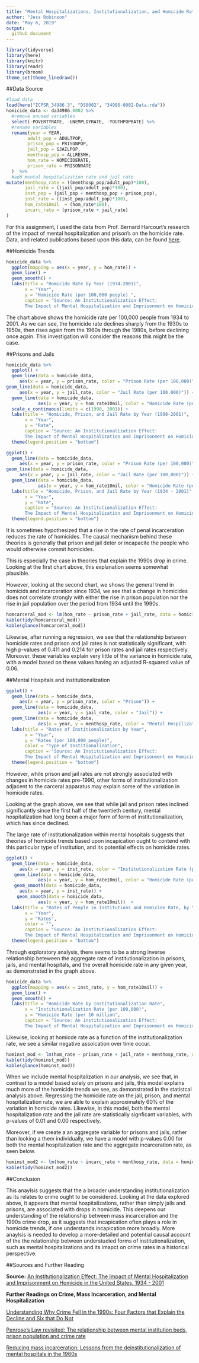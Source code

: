 ```yaml
---
title: "Mental Hospitalizations, Institutionalization, and Homicide Rate"
author: "Jess Robinson"
date: "May 6, 2019"
output: 
  github_document
---
```


```r
library(tidyverse)
library(here)
library(knitr)
library(readr)
library(broom)
theme_set(theme_linedraw())
```

##Data Source 

```r
#load data
load(here("ICPSR_34986 3", "DS0002", "34986-0002-Data.rda"))
homicide_data <- da34986.0002 %>%
  #remove unused variables
  select(-POVERTYRATE, -UNEMPLOYRATE, -YOUTHPOPRATE) %>%
  #rename variables
  rename(year = YEAR,
        adult_pop = ADULTPOP,
        prison_pop = PRISONPOP,
        jail_pop = SJAILPOP, 
        menthosp_pop = ALLRESMH,
        hom_rate = HOMICIDERATE, 
        prison_rate = PRISONRATE
  )  %>%
  #add mental hospitalization rate and jail rate 
mutate(menthosp_rate = ((menthosp_pop/adult_pop)*100),
       jail_rate = ((jail_pop/adult_pop)*100),
       inst_pop = (jail_pop + menthosp_pop + prison_pop),
       inst_rate = ((inst_pop/adult_pop)*100),
       hom_rate10mil  = (hom_rate*100),
       incarc_rate = (prison_rate + jail_rate)
)
```

For this assignment, I used the data from Prof. Bernard Harcourt's research of the impact of mental hospitalization and prison's on the homicide rate. Data, and related publications based upon this data, can be found [here](https://www.icpsr.umich.edu/icpsrweb/ICPSR/studies/34986). 

##Homicide Trends 

```r
homicide_data %>%
  ggplot(mapping = aes(x = year, y = hom_rate)) +
  geom_line() + 
  geom_smooth() +
  labs(title = "Homicide Rate by Year (1934-2001)",
       x = "Year",
       y = "Homicide Rate (per 100,000 people) ",
       caption = "Source: An Institutionalization Effect: 
       The Impact of Mental Hospitalization and Imprisonment on Homicide in the United States, 1934 - 2001 (ICPSR 34986)")
```

The chart above shows the homicide rate per 100,000 people from  1934 to 2001. 
As we can see, the homicide rate declines sharply from the 1930s to 1950s, then rises again from the 1960s through the 1980s, before declining once again. 
This investigation will consider the reasons this might be the case.

##Prisons and Jails
```r
homicide_data %>% 
  ggplot() + 
  geom_line(data = homicide_data, 
     aes(x = year, y = prison_rate, color = "Prison Rate (per 100,000)")) +
geom_line(data = homicide_data, 
     aes(x = year, y = jail_rate, color = "Jail Rate (per 100,000)")) +
  geom_line(data = homicide_data,
            aes(x = year, y = hom_rate10mil, color = "Homicide Rate (per 10 million)")) +
  scale_x_continuous(limits = c(1990, 2001)) +
  labs(title = "Homicide, Prison, and Jail Rate by Year (1990-2001)",
       x = "Year",
       y = "Rate",
       caption = "Source: An Institutionalization Effect: 
       The Impact of Mental Hospitalization and Imprisonment on Homicide in the United States, 1934 - 2001 (ICPSR 34986)") + 
  theme(legend.position = "bottom")
```

```r
ggplot() + 
  geom_line(data = homicide_data, 
     aes(x = year, y = prison_rate, color = "Prison Rate (per 100,000)")) +
geom_line(data = homicide_data, 
     aes(x = year, y = jail_rate, color = "Jail Rate (per 100,000)")) +
  geom_line(data = homicide_data,
            aes(x = year, y = hom_rate10mil, color = "Homicide Rate (per 10 million)")) +
  labs(title = "Homicide, Prison, and Jail Rate by Year (1934 - 2001)",
       x = "Year",
       y = "Rate",
       caption = "Source: An Institutionalization Effect: 
       The Impact of Mental Hospitalization and Imprisonment on Homicide in the United States, 1934 - 2001 (ICPSR 34986)") + 
  theme(legend.position = "bottom")
```

It is sometimes hypothesized that a rise in the rate of penal incarceration reduces the rate of homicides. 
The causal mechanism behind these theories is generally that prison and jail deter or incapacite the people who would otherwise commit homicides. 

This is especially the case in theories that explain the 1990s drop in crime. 
Looking at the first chart above, this explanation seems somewhat plausible. 

However, looking at the second chart, we shows the general trend in homicids and incarceration since 1934, we see that a change in homicides does not correlate strongly with either the rise in prison population nor the rise in jail population over the period from 1934 until the 1990s. 


```r
homcarceral_mod <- lm(hom_rate ~ prison_rate + jail_rate, data = homicide_data)
kable(tidy(homcarceral_mod))
kable(glance(homcarceral_mod))
```


Likewise, after running a regression, we see that the relationship between homicide rates and prison and jail rates is not statistically significant, with high p-values of 0.411 and 0.214 for prison rates and jail rates respectively.
Moreover, these variables explain very little of the variance in homicide rate, with a model based on these values having an adjusted R-squared value of 0.06.

##Mental Hospitals and institutionalization 

```r
ggplot() + 
  geom_line(data = homicide_data, 
     aes(x = year, y = prison_rate, color = "Prison")) + 
  geom_line(data = homicide_data,
            aes(x = year, y = jail_rate, color = "Jail")) +
  geom_line(data = homicide_data,
            aes(x = year, y = menthosp_rate, color = "Mental Hospilization")) +
  labs(title = "Rates of Institionalization by Year",
       x = "Year",
       y = "Rates (per 100,000 people)",
       color = "Type of Institionalization",
       caption = "Source: An Institutionalization Effect: 
       The Impact of Mental Hospitalization and Imprisonment on Homicide in the United States, 1934 - 2001 (ICPSR 34986)") + 
  theme(legend.position = "bottom")
```

However, while prison and jail rates are not strongly associated with changes in homicide rates pre-1990, other forms of institutionalization adjacent to the carceral apparatus may explain some of the variation in homicide rates. 

Looking at the graph above, we see that while jail and prison rates inclined significantly since the first half of the twentieth century, mental hospitalization had long been a major form of form of institutionalization, which has since declined. 

The large rate of institutionalization within mental hospitals suggests that theories of homicide trends based upon incapication ought to contend with this particular type of institution, and its potential effects on homicide rates. 

```r
ggplot() + 
  geom_line(data = homicide_data, 
     aes(x = year, y = inst_rate, color = "Institutionalization Rate (per 100,000)")) + 
   geom_line(data = homicide_data,
            aes(x = year, y = hom_rate10mil, color = "Homicide Rate (per 10 million)")) +
   geom_smooth(data = homicide_data, 
     aes(x = year, y = inst_rate)) + 
    geom_smooth(data = homicide_data,
            aes(x = year, y = hom_rate10mil))  +
  labs(title = "Rates of People in Institutions and Homicide Rate, by Year",
       x = "Year",
       y = "Rates",
       color = "",
       caption = "Source: An Institutionalization Effect: 
       The Impact of Mental Hospitalization and Imprisonment on Homicide in the United States, 1934 - 2001 (ICPSR 34986)") + 
  theme(legend.position = "bottom")
```

Through exploratory analysis, there seems to be a strong inverse relationship beteween the aggregate rate of institutionalization in prisons, jails, and mental hospitals, and the overall homicide rate in any given year, as demonstrated in the graph above.

```r
homicide_data %>%
  ggplot(mapping = aes(x = inst_rate, y = hom_rate10mil)) +
  geom_line() + 
  geom_smooth() +
  labs(title = "Homicide Rate by Institutionalization Rate",
       x = "Institutionalization Rate (per 100,000)",
       y = "Homicide Rate (per 10 million",
       caption = "Source: An institutionalization Effect: 
       The Impact of Mental Hospitalization and Imprisonment on Homicide in the United States, 1934 - 2001 (ICPSR 34986)")
```

Likewise, looking at homicde rate as a function of the institutionalization rate, we see a similar negative assoication over time occur. 

```r
hominst_mod <- lm(hom_rate ~ prison_rate + jail_rate + menthosp_rate, data = homicide_data)
kable(tidy(hominst_mod))
kable(glance(hominst_mod))
```

When we include mental hospitalization in our analysis, we see that, in contrast to a model based solely on prisons and jails, this model explains much more of the homicide trends we see, as demonstrated in the statistcal analysis above.
Regressing the homicide rate on the jail, prison, and mental hospitalization rate, we are able to explain approximately 60% of the variation in homicide rates. 
Likewise, in this model, both the mental hospitalization rate and the jail rate are statistically signficant variables, with p-values of 0.01 and 0.00 respectively. 

Moreover, if we create a an aggregate variable for prisons and jails, rather than looking a them individually, we have a model with p-values 0.00 for both the mental hospitalization rate and the aggregate incarceration rate, as seen below.

```r
hominst_mod2 <- lm(hom_rate ~ incarc_rate + menthosp_rate, data = homicide_data)
kable(tidy(hominst_mod2))
```

##Conclusion

This anaylsis suggests that the a broader understanding institutionalization as its relates to crime ought to be considered. 
Looking at the data explored above, it appears that mental hospitalizations, rather than simply jails and prisons, are associated with drops in homicide. 
This deepens our understanding of the relationship between mass incarceration and the 1990s crime drop, as it suggests that incapication often plays a role in homicide trends, if one understands incapication more broadly. 
More anaylsis is needed to develop a more-detailed and potential causal account of the the relationship between understudied forms of institutionalization, such as mental hospitalizations and its imapct on crime rates in a historical perspective. 

##Sources and Further Reading

**Source:** [An Institutionalization Effect: The Impact of Mental Hospitalization and Imprisonment on Homicide in the United States, 1934 - 2001](https://www.icpsr.umich.edu/icpsrweb/ICPSR/studies/34986)

**Further Readings on Crime, Mass Incarceration, and Mental Hospitalization**

[Understanding Why Crime Fell in the 1990s: Four Factors that Explain the Decline and Six that Do Not](http://pricetheory.uchicago.edu/levitt/Papers/LevittUnderstandingWhyCrime2004.pdf)

[Penrose's Law revisited: The relationship between mental institution beds, prison population and crime rate](https://www.tandfonline.com/doi/abs/10.1080/08039480802298697?journalCode=ipsc20)

[Reducing mass incarceration: Lessons from the deinstitutionalization of mental hospitals in the 1960s](https://heinonline.org/HOL/LandingPage?handle=hein.journals/osjcl9&div=7&id=&page=&t=1557132705)

